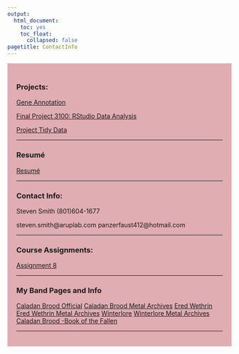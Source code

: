 ```yaml
---
output:
  html_document:
    toc: yes
    toc_float:
      collapsed: false
pagetitle: ContactInfo
---
```



<style type="text/css">
.main-container {
  max-width:1800px;
  margin-left: auto;
  margin-right; auto;
}
</style>

<style>
div.red { background-color:#e0adb2; border-radius: Spx; padding: 20px;}
</style>
<div class = "red">

### Projects:


[Gene Annotation](https://github.com/SvenSmith412/SvenSmith412.github.io/blob/master/gene_annotation/Annotation%20Project%20Completed.pdf){target="_blank"}

[Final Project 3100: RStudio Data Analysis](https://github.com/SvenSmith412/SvenSmith412.github.io/blob/master/final_project_3100/Final_SMITH.html){target="_blank"}

[Project Tidy Data](https://github.com/SvenSmith412/SvenSmith412.github.io/blob/master/final_project_3100/Final_Tidy_Data.csv){target="_blank"}

___

### Resumé

[Resumé](https://github.com/SvenSmith412/SvenSmith412.github.io/blob/master/Steven_Resum%C3%A9_2021.pdf){target="_blank"}

___

### Contact Info:

Steven Smith
(801)604-1677

steven.smith@aruplab.com
panzerfaust412@hotmail.com

___

### Course Assignments:

[Assignment 8](https://raw.githubusercontent.com/SvenSmith412/Data_Course_SMITH/main/Assignments/Assignment_8/Assignment_8.html){target="_blank"}

___

### My Band Pages and Info
[Caladan Brood Official](https://caladanbrood.bandcamp.com/album/echoes-of-battle){target="_blank"}
[Caladan Brood Metal Archives](https://www.metal-archives.com/bands/Caladan_Brood/3540359903){target="_blank"}
[Ered Wethrin](https://eredwethrin.bandcamp.com/){target="_blank"}
[Ered Wethrin Metal Archives](https://www.metal-archives.com/bands/Ered_Wethrin/3540372957){target="_blank"}
[Winterlore](https://winterlore.bandcamp.com/){target="_blank"}
[Winterlore Metal Archives](https://www.metal-archives.com/bands/Winterlore/58061){target="_blank"}
[Caladan Brood -Book of the Fallen](https://www.youtube.com/watch?v=KUlvIq-TDGI){target="_blank"}

___



